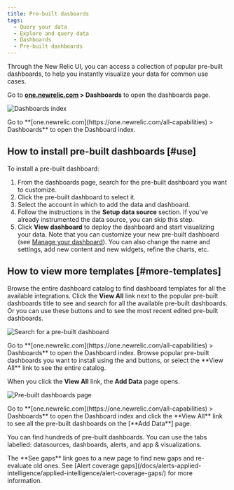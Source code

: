 ```yaml
---
title: Pre-built dasboards
tags:
  - Query your data
  - Explore and query data
  - Dashboards
  - Pre-built dashboards
---
```






Through the New Relic UI, you can access a collection of popular pre-built dashboards, to help you instantly visualize your data for common use cases.

Go to **[one.newrelic.com](https://one.newrelic.com/all-capabilities) > Dashboards** to open the dashboards page.

<img
  title="Dashboards index"
  alt="Dashboards index"
  src={dashboardsDashboardIndex}
/>

<figcaption>
  Go to **[one.newrelic.com](https://one.newrelic.com/all-capabilities) > Dashboards** to open the Dashboard index.
</figcaption>


## How to install pre-built dashboards [#use]

To install a pre-built dashboard:

1. From the dashboards page, search for the pre-built dashboard you want to customize.
2. Click the pre-built dashboard to select it.
3. Select the account in which to add the data and dashboard.
4. Follow the instructions in the **Setup data source** section. If you've already instrumented the data source, you can skip this step.
5. Click **View dashboard** to deploy the dashboard and start visualizing your data. Note that you can customize your new pre-built dashboard (see [Manage your dashboard](/docs/query-your-data/explore-query-data/dashboards/manage-your-dashboard/)). You can also change the name and settings, add new content and new widgets, refine the charts, etc.


## How to view more templates [#more-templates]

Browse the entire dashboard catalog to find dashboard templates for all the available integrations. Click the **View All** link next to the popular pre-built dashboards title to see and search for all the available pre-built dashboards. Or you can use these buttons <Icon name="chevron-right"/> and <Icon name="chevron-left"/> to see the most recent edited pre-built dashboards.

<img
  title="Search for a pre-built dashboard"
  alt="Search for a pre-built dashboard"
  src={dashboardsPrebuiltSearch}
/>

<figcaption>
  Go to **[one.newrelic.com](https://one.newrelic.com/all-capabilities) > Dashboards** to open the Dashboard index. Browse popular pre-built dashboards you want to install using the <Icon name="chevron-right"/> and <Icon name="chevron-left"/> buttons, or select the **View All** link to see the entire catalog.
</figcaption>

When you click the **View All** link, the **Add Data** page opens. 

<img
  title="Pre-built dashboards page"
  alt="Pre-built dashboards page"
  src={dashboardsPrebuiltViewAll}
/>

<figcaption>
  Go to **[one.newrelic.com](https://one.newrelic.com/all-capabilities) > Dashboards** to open the Dashboard index and click the **View All** link to see all the pre-built dashboards on the [**Add Data**] page.
</figcaption>

You can find hundreds of pre-built dashboards. You can use the tabs labelled: datasources, dashboards, alerts, and app & visualizations.

<Callout variant="tip">
  The **See gaps** link goes to a new page to find new gaps and re-evaluate old ones. See [Alert coverage gaps](/docs/alerts-applied-intelligence/applied-intelligence/alert-coverage-gaps/) for more information.
  </Callout>
